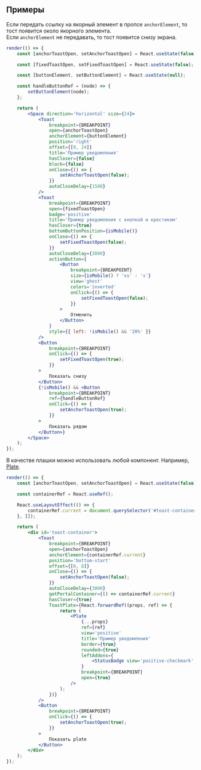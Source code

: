## Примеры

Если передать ссылку на якорный элемент в пропсе `anchorElement`, то тост появится около якорного элемента.  
Если `anchorElement` не передавать, то тост появится снизу экрана.

```jsx live
render(() => {
    const [anchorToastOpen, setAnchorToastOpen] = React.useState(false);

    const [fixedToastOpen, setFixedToastOpen] = React.useState(false);

    const [buttonElement, setButtonElement] = React.useState(null);

    const handleButtonRef = (node) => {
        setButtonElement(node);
    };

    return (
        <Space direction='horizontal' size={24}>
            <Toast
                breakpoint={BREAKPOINT}
                open={anchorToastOpen}
                anchorElement={buttonElement}
                position='right'
                offset={[0, 24]}
                title='Пример уведомления'
                hasCloser={false}
                block={false}
                onClose={() => {
                    setAnchorToastOpen(false);
                }}
                autoCloseDelay={1500}
            />
            <Toast
                breakpoint={BREAKPOINT}
                open={fixedToastOpen}
                badge='positive'
                title='Пример уведомления с кнопкой и крестиком'
                hasCloser={true}
                bottomButtonPosition={isMobile()}
                onClose={() => {
                    setFixedToastOpen(false);
                }}
                autoCloseDelay={3000}
                actionButton={
                    <Button
                        breakpoint={BREAKPOINT}
                        size={isMobile() ? 'xs' : 's'}
                        view='ghost'
                        colors='inverted'
                        onClick={() => {
                            setFixedToastOpen(false);
                        }}
                    >
                        Отменить
                    </Button>
                }
                style={{ left: !isMobile() && '20%' }}
            />
            <Button
                breakpoint={BREAKPOINT}
                onClick={() => {
                    setFixedToastOpen(true);
                }}
            >
                Показать снизу
            </Button>
            {!isMobile() && <Button
                breakpoint={BREAKPOINT}
                ref={handleButtonRef}
                onClick={() => {
                    setAnchorToastOpen(true);
                }}
            >
                Показать рядом
            </Button>}
        </Space>
    );
});
```

В качестве плашки можно использовать любой компонент. Например, [Plate](?path=/docs/plate--docs).

```jsx live
render(() => {
    const [anchorToastOpen, setAnchorToastOpen] = React.useState(false);

    const containerRef = React.useRef();

    React.useLayoutEffect(() => {
        containerRef.current = document.querySelector('#toast-container');
    }, []);

    return (
        <div id='toast-container'>
            <Toast
                breakpoint={BREAKPOINT}
                open={anchorToastOpen}
                anchorElement={containerRef.current}
                position='bottom-start'
                offset={[0, 8]}
                onClose={() => {
                    setAnchorToastOpen(false);
                }}
                autoCloseDelay={3000}
                getPortalContainer={() => containerRef.current}
                hasCloser={true}
                ToastPlate={React.forwardRef((props, ref) => {
                    return (
                        <Plate
                            {...props}
                            ref={ref}
                            view='positive'
                            title='Пример уведомления'
                            border={true}
                            rounded={true}
                            leftAddons={
                                <StatusBadge view='positive-checkmark' />
                            }
                            breakpoint={BREAKPOINT}
                            open={true}
                        />
                    );
                })}
            />
            <Button
                breakpoint={BREAKPOINT}
                onClick={() => {
                    setAnchorToastOpen(true);
                }}
            >
                Показать plate
            </Button>
        </div>
    );
});
```

